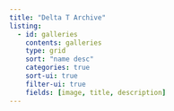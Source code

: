 ```yaml
---
title: "Delta T Archive"
listing:
  - id: galleries
    contents: galleries
    type: grid
    sort: "name desc"
    categories: true
    sort-ui: true
    filter-ui: true
    fields: [image, title, description]
---
```

